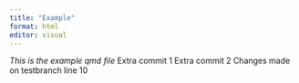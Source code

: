 ```yaml
---
title: "Example"
format: html
editor: visual
---
```


*This is the example qmd file*
Extra commit 1
Extra commit 2
Changes made on testbranch line 10
